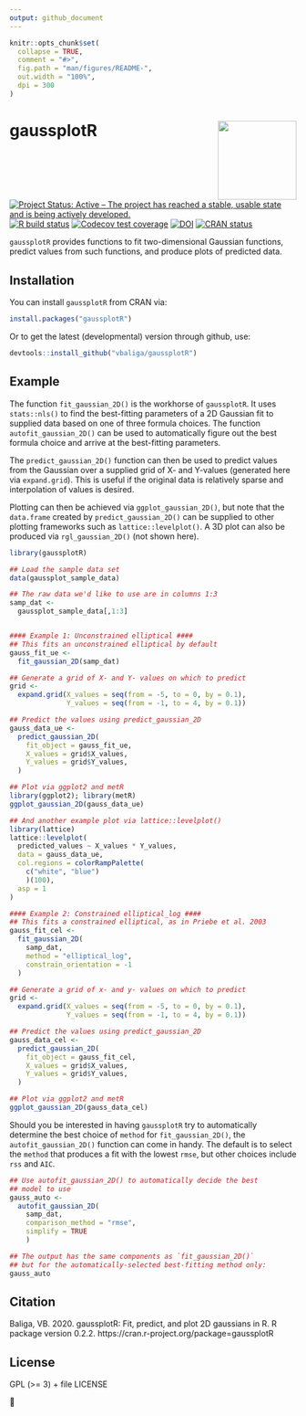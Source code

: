 ```yaml
---
output: github_document
---
```


<!-- README.md is generated from README.Rmd. Please edit that file -->

```r
knitr::opts_chunk$set(
  collapse = TRUE,
  comment = "#>",
  fig.path = "man/figures/README-",
  out.width = "100%",
  dpi = 300
)
```

# gaussplotR <img src='man/figures/logo.png' align="right" height="138.5" />

<!-- badges: start -->
[![Project Status: Active – The project has reached a stable, usable state and is being actively developed.](https://www.repostatus.org/badges/latest/active.svg)](https://www.repostatus.org/#active)
[![R build status](https://github.com/vbaliga/gaussplotR/workflows/R-CMD-check/badge.svg)](https://github.com/vbaliga/gaussplotR/actions)
[![Codecov test coverage](https://codecov.io/gh/vbaliga/gaussplotR/graph/badge.svg)](https://codecov.io/gh/vbaliga/gaussplotR?branch=master)
[![DOI](https://zenodo.org/badge/DOI/10.5281/zenodo.4041073.svg)](https://doi.org/10.5281/zenodo.4041073)
[![CRAN status](https://www.r-pkg.org/badges/version/gaussplotR)](https://CRAN.R-project.org/package=gaussplotR)
<!-- badges: end -->

`gaussplotR` provides functions to fit two-dimensional Gaussian functions,
predict values from such functions, and produce plots of predicted data.

## Installation

You can install `gaussplotR` from CRAN via:

``` r
install.packages("gaussplotR")
```

Or to get the latest (developmental) version through github, use:
  
``` r
devtools::install_github("vbaliga/gaussplotR")
```


## Example

The function `fit_gaussian_2D()` is the workhorse of `gaussplotR`. It uses
`stats::nls()` to find the best-fitting parameters of a 2D Gaussian fit to
supplied data based on one of three formula choices. The function
`autofit_gaussian_2D()` can be used to automatically figure out the best formula
choice and arrive at the best-fitting parameters.

The `predict_gaussian_2D()` function can then be used to predict values from
the Gaussian over a supplied grid of X- and Y-values (generated here via 
`expand.grid`). This is useful if the original data is relatively sparse and
interpolation of values is desired.

Plotting can then be achieved via `ggplot_gaussian_2D()`, but note that the 
`data.frame` created by `predict_gaussian_2D()` can be supplied to other 
plotting frameworks such as `lattice::levelplot()`. A 3D plot can also be 
produced via `rgl_gaussian_2D()` (not shown here).

```r
library(gaussplotR)

## Load the sample data set
data(gaussplot_sample_data)

## The raw data we'd like to use are in columns 1:3
samp_dat <-
  gaussplot_sample_data[,1:3]


#### Example 1: Unconstrained elliptical ####
## This fits an unconstrained elliptical by default
gauss_fit_ue <-
  fit_gaussian_2D(samp_dat)

## Generate a grid of X- and Y- values on which to predict
grid <-
  expand.grid(X_values = seq(from = -5, to = 0, by = 0.1),
              Y_values = seq(from = -1, to = 4, by = 0.1))

## Predict the values using predict_gaussian_2D
gauss_data_ue <-
  predict_gaussian_2D(
    fit_object = gauss_fit_ue,
    X_values = grid$X_values,
    Y_values = grid$Y_values,
  )

## Plot via ggplot2 and metR
library(ggplot2); library(metR)
ggplot_gaussian_2D(gauss_data_ue)

## And another example plot via lattice::levelplot()
library(lattice)
lattice::levelplot(
  predicted_values ~ X_values * Y_values,
  data = gauss_data_ue,
  col.regions = colorRampPalette(
    c("white", "blue")
    )(100),
  asp = 1
)

#### Example 2: Constrained elliptical_log ####
## This fits a constrained elliptical, as in Priebe et al. 2003
gauss_fit_cel <-
  fit_gaussian_2D(
    samp_dat,
    method = "elliptical_log",
    constrain_orientation = -1
  )

## Generate a grid of x- and y- values on which to predict
grid <-
  expand.grid(X_values = seq(from = -5, to = 0, by = 0.1),
              Y_values = seq(from = -1, to = 4, by = 0.1))

## Predict the values using predict_gaussian_2D
gauss_data_cel <-
  predict_gaussian_2D(
    fit_object = gauss_fit_cel,
    X_values = grid$X_values,
    Y_values = grid$Y_values,
  )

## Plot via ggplot2 and metR
ggplot_gaussian_2D(gauss_data_cel)
```

Should you be interested in having `gaussplotR` try to automatically determine
the best choice of `method` for `fit_gaussian_2D()`, the `autofit_gaussian_2D()`
function can come in handy. The default is to select the `method` that 
produces a fit with the lowest `rmse`, but other choices include `rss` and 
`AIC`.

```r
## Use autofit_gaussian_2D() to automatically decide the best 
## model to use
gauss_auto <-
  autofit_gaussian_2D(
    samp_dat,
    comparison_method = "rmse", 
    simplify = TRUE
    )

## The output has the same components as `fit_gaussian_2D()` 
## but for the automatically-selected best-fitting method only:
gauss_auto

```


## Citation

Baliga, VB. 2020. gaussplotR: Fit, predict, and plot 2D gaussians in R. 
R package version 0.2.2. https://cran.r-project.org/package=gaussplotR


## License

GPL (>= 3) + file LICENSE

🐢
